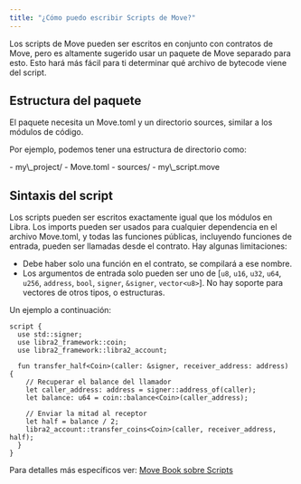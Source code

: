 ```yaml
---
title: "¿Cómo puedo escribir Scripts de Move?"
---
```



Los scripts de Move pueden ser escritos en conjunto con contratos de Move, pero es altamente
sugerido usar un paquete de Move separado para esto. Esto hará más fácil para
ti determinar qué archivo de bytecode viene del script.

## Estructura del paquete

El paquete necesita un Move.toml y un directorio sources, similar a los módulos de código.

Por ejemplo, podemos tener una estructura de directorio como:

<FileTree>
  - my\_project/
    - Move.toml
    - sources/
      - my\_script.move
</FileTree>

## Sintaxis del script

Los scripts pueden ser escritos exactamente igual que los módulos en Libra. Los imports pueden ser usados
para cualquier dependencia en el archivo Move.toml, y todas las funciones públicas, incluyendo
funciones de entrada, pueden ser llamadas desde el contrato. Hay algunas limitaciones:

- Debe haber solo una función en el contrato, se compilará a ese nombre.
- Los argumentos de entrada solo pueden ser uno de
  \[`u8`, `u16`, `u32`, `u64`, `u256`, `address`, `bool`, `signer`, `&signer`, `vector<u8>`].
  No hay soporte para vectores de otros tipos, o estructuras.

Un ejemplo a continuación:

```move
script {
  use std::signer;
  use libra2_framework::coin;
  use libra2_framework::libra2_account;

  fun transfer_half<Coin>(caller: &signer, receiver_address: address) {
    // Recuperar el balance del llamador
    let caller_address: address = signer::address_of(caller);
    let balance: u64 = coin::balance<Coin>(caller_address);

    // Enviar la mitad al receptor
    let half = balance / 2;
    libra2_account::transfer_coins<Coin>(caller, receiver_address, half);
  }
}
```

Para detalles más específicos ver:
[Move Book sobre Scripts](/build/smart-contracts/book/modules-and-scripts)
